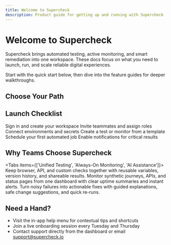 ```yaml
---
title: Welcome to Supercheck
description: Product guide for getting up and running with Supercheck
---
```


# Welcome to Supercheck

Supercheck brings automated testing, active monitoring, and smart remediation into one workspace. These docs focus on what you need to launch, run, and scale reliable digital experiences.

<Callout type="tip">
  Start with the quick start below, then dive into the feature guides for
  deeper walkthroughs.
</Callout>

## Choose Your Path

<Cards>
  <Card
    title="Getting Started"
    description="Create your workspace, add teammates, and run your first checks."
    href="./test"
  />
  <Card
    title="Core Capabilities"
    description="Explore how Supercheck runs tests, monitors uptime, and keeps teams informed."
    href="./platform-features"
  />
  <Card
    title="Daily Workflows"
    description="Follow guided playbooks for maintaining coverage and responding to incidents."
    href="./practical-workflows"
  />
  <Card
    title="Support & Resources"
    description="Find help articles, live training, and ways to contact our support team."
    href="./support-resources"
  />
</Cards>

## Launch Checklist

<Steps>
  <Step>Sign in and create your workspace</Step>
  <Step>Invite teammates and assign roles</Step>
  <Step>Connect environments and secrets</Step>
  <Step>Create a test or monitor from a template</Step>
  <Step>Schedule your first automated job</Step>
  <Step>Enable notifications for critical results</Step>
</Steps>

## Why Teams Choose Supercheck

<Tabs items={['Unified Testing', 'Always-On Monitoring', 'AI Assistance']}>
  <Tab value="Unified Testing">
    Keep browser, API, and custom checks together with reusable variables,
    version history, and shareable results.
  </Tab>
  <Tab value="Always-On Monitoring">
    Monitor synthetic journeys, APIs, and status pages from one dashboard with
    clear uptime summaries and instant alerts.
  </Tab>
  <Tab value="AI Assistance">
    Turn noisy failures into actionable fixes with guided explanations, safe
    change suggestions, and quick re-runs.
  </Tab>
</Tabs>

## Need a Hand?

- Visit the in-app help menu for contextual tips and shortcuts
- Join a live onboarding session every Tuesday and Thursday
- Contact support directly from the dashboard or email support@supercheck.io
